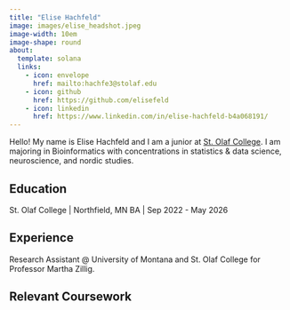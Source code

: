 ```yaml
---
title: "Elise Hachfeld"
image: images/elise_headshot.jpeg
image-width: 10em
image-shape: round
about: 
  template: solana
  links:
    - icon: envelope
      href: mailto:hachfe3@stolaf.edu
    - icon: github
      href: https://github.com/elisefeld
    - icon: linkedin
      href: https://www.linkedin.com/in/elise-hachfeld-b4a068191/
---
```


Hello! My name is Elise Hachfeld and I am a junior at [St. Olaf College](https://wp.stolaf.edu/). I am majoring in Bioinformatics with concentrations in statistics & data science, neuroscience, and nordic studies. 


## Education
St. Olaf College | Northfield, MN
BA | Sep 2022 - May 2026



## Experience

Research Assistant @ University of Montana and St. Olaf College for Professor Martha Zillig.  



## Relevant Coursework

